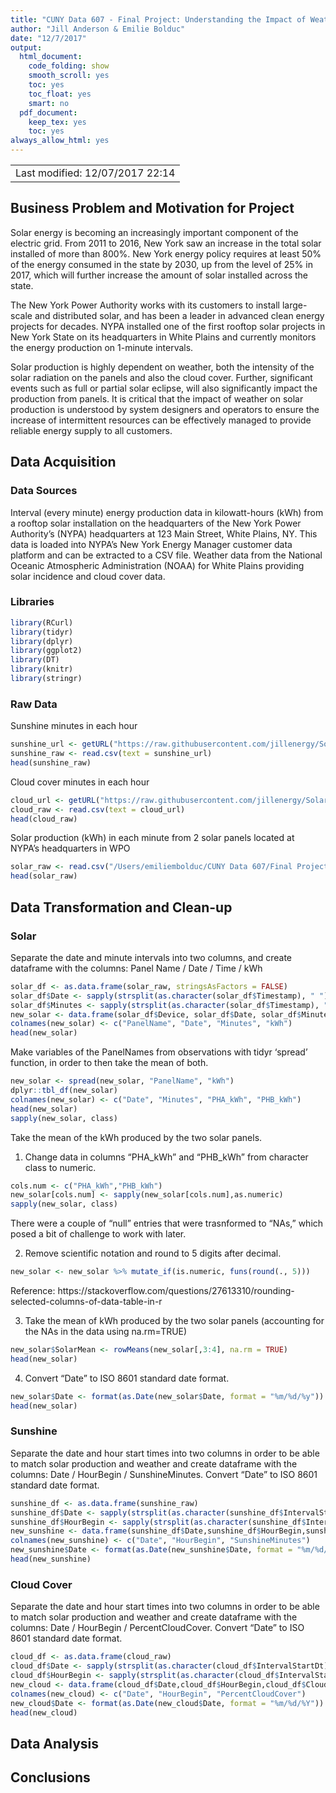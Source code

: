 ```yaml
---
title: "CUNY Data 607 - Final Project: Understanding the Impact of Weather on the Energy Production of Rooftop Solar"
author: "Jill Anderson & Emilie Bolduc"
date: "12/7/2017"
output:
  html_document:
    code_folding: show
    smooth_scroll: yes
    toc: yes
    toc_float: yes
    smart: no
  pdf_document:
    keep_tex: yes
    toc: yes
always_allow_html: yes
---
```


----------------------------------------------
Last modified: 12/07/2017 22:14
----------------------------------------------

## Business Problem and Motivation for Project
Solar energy is becoming an increasingly important component of the electric grid. From 2011 to 2016, New York saw an increase in the total solar installed of more than 800%. New York energy policy requires at least 50% of the energy consumed in the state by 2030, up from the level of 25% in 2017, which will further increase the amount of solar installed across the state.  

The New York Power Authority works with its customers to install large-scale and distributed solar, and has been a leader in advanced clean energy projects for decades. NYPA installed one of the first rooftop solar projects in New York State on its headquarters in White Plains and currently monitors the energy production on 1-minute intervals.

Solar production is highly dependent on weather, both the intensity of the solar radiation on the panels and also the cloud cover. Further, significant events such as full or partial solar eclipse, will also significantly impact the production from panels. It is critical that the impact of weather on solar production is understood by system designers and operators to ensure the increase of intermittent resources can be effectively managed to provide reliable energy supply to all customers.  

## Data Acquisition
### Data Sources
Interval (every minute) energy production data in kilowatt-hours (kWh) from a rooftop solar installation on the headquarters of the New York Power Authority’s (NYPA) headquarters at 123 Main Street, White Plains, NY. This data is loaded into NYPA’s New York Energy Manager customer data platform and can be extracted to a CSV file.
Weather data from the National Oceanic Atmospheric Administration (NOAA) for White Plains providing solar incidence and cloud cover data. 

### Libraries
```r
library(RCurl)
library(tidyr)
library(dplyr)
library(ggplot2)
library(DT)
library(knitr)
library(stringr)
```

### Raw Data
Sunshine minutes in each hour
```r
sunshine_url <- getURL("https://raw.githubusercontent.com/jillenergy/Solar-Weather/master/SunshineMinAug2017.csv")
sunshine_raw <- read.csv(text = sunshine_url)
head(sunshine_raw)
```

Cloud cover minutes in each hour
```r
cloud_url <- getURL("https://raw.githubusercontent.com/jillenergy/Solar-Weather/master/CloudCoverMinAug2017.csv")
cloud_raw <- read.csv(text = cloud_url)
head(cloud_raw)
```

Solar production (kWh) in each minute from 2 solar panels located at NYPA's headquarters in WPO
```r
solar_raw <- read.csv("/Users/emiliembolduc/CUNY Data 607/Final Project/Data/WPOsolarPHA+PHB_08.01-31.2017.csv", header = TRUE, stringsAsFactors = FALSE)
head(solar_raw)
```


## Data Transformation and Clean-up
### Solar 
Separate the date and minute intervals into two columns, and create dataframe with the columns: Panel Name / Date / Time / kWh
```r
solar_df <- as.data.frame(solar_raw, stringsAsFactors = FALSE)
solar_df$Date <- sapply(strsplit(as.character(solar_df$Timestamp), " "), "[", 1)
solar_df$Minutes <- sapply(strsplit(as.character(solar_df$Timestamp), " "), "[", 2)
new_solar <- data.frame(solar_df$Device, solar_df$Date, solar_df$Minutes, solar_df$Value, stringsAsFactors = FALSE)
colnames(new_solar) <- c("PanelName", "Date", "Minutes", "kWh")
head(new_solar)
```

Make variables of the PanelNames from observations with tidyr ‘spread’ function, in order to then take the mean of both.
```r
new_solar <- spread(new_solar, "PanelName", "kWh")
dplyr::tbl_df(new_solar)
colnames(new_solar) <- c("Date", "Minutes", "PHA_kWh", "PHB_kWh")
head(new_solar)
sapply(new_solar, class)
```

Take the mean of the kWh produced by the two solar panels.

1. Change data in columns "PHA_kWh" and "PHB_kWh" from character class to numeric.
```r
cols.num <- c("PHA_kWh","PHB_kWh")
new_solar[cols.num] <- sapply(new_solar[cols.num],as.numeric)
sapply(new_solar, class)
```
There were a couple of "null" entries that were trasnformed to "NAs," which posed a bit of challenge to work with later.

2. Remove scientific notation and round to 5 digits after decimal.
```r
new_solar <- new_solar %>% mutate_if(is.numeric, funs(round(., 5)))
```
Reference: https://stackoverflow.com/questions/27613310/rounding-selected-columns-of-data-table-in-r

3. Take the mean of kWh produced by the two solar panels (accounting for the NAs in the data using na.rm=TRUE)
```r
new_solar$SolarMean <- rowMeans(new_solar[,3:4], na.rm = TRUE)
head(new_solar)
```

4. Convert "Date" to ISO 8601 standard date format.
```r
new_solar$Date <- format(as.Date(new_solar$Date, format = "%m/%d/%y"))
head(new_solar)
```

### Sunshine
Separate the date and hour start times into two columns in order to be able to match solar production and weather and create dataframe with the columns: Date / HourBegin / SunshineMinutes. Convert "Date" to ISO 8601 standard date format.
```r
sunshine_df <- as.data.frame(sunshine_raw)
sunshine_df$Date <- sapply(strsplit(as.character(sunshine_df$IntervalStartDt), " "), "[", 1)
sunshine_df$HourBegin <- sapply(strsplit(as.character(sunshine_df$IntervalStartDt), " "), "[", 2)
new_sunshine <- data.frame(sunshine_df$Date,sunshine_df$HourBegin,sunshine_df$Sunshine)
colnames(new_sunshine) <- c("Date", "HourBegin", "SunshineMinutes")
new_sunshine$Date <- format(as.Date(new_sunshine$Date, format = "%m/%d/%Y"))
head(new_sunshine)
```

### Cloud Cover
Separate the date and hour start times into two columns in order to be able to match solar production and weather and create dataframe with the columns: Date / HourBegin / PercentCloudCover. Convert "Date" to ISO 8601 standard date format.
```r
cloud_df <- as.data.frame(cloud_raw)
cloud_df$Date <- sapply(strsplit(as.character(cloud_df$IntervalStartDt), " "), "[", 1)
cloud_df$HourBegin <- sapply(strsplit(as.character(cloud_df$IntervalStartDt), "  "), "[", 2)
new_cloud <- data.frame(cloud_df$Date,cloud_df$HourBegin,cloud_df$CloudCover)
colnames(new_cloud) <- c("Date", "HourBegin", "PercentCloudCover")
new_cloud$Date <- format(as.Date(new_cloud$Date, format = "%m/%d/%Y"))
head(new_cloud)
```


## Data Analysis 

## Conclusions


